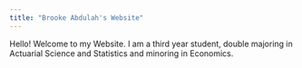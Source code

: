 ```yaml
---
title: "Brooke Abdulah's Website"
---
```


Hello! 
Welcome to my Website.
I am a third year student, double majoring in Actuarial Science and Statistics and minoring in Economics.




